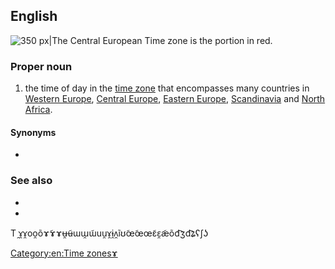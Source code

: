 ==English==
[[Image:Time zones of Europe.svg|thumb|right|350 px|The Central European Time zone is the portion in red.]]
{{wikipedia}}

===Proper noun===
{{en-proper noun|head=[[central|Central]] [[European]] [[time|Time]]}}

# the time of day in the [[time zone]] that encompasses many countries in [[Western Europe]], [[Central Europe]], [[Eastern Europe]], [[Scandinavia]] and [[North Africa]].

====Synonyms====
* {{l|en|West Africa Time}}

===See also===
* {{l|cet}}
* {{l|CES}}
T
[[Category:en:Time zones]]ɤ̯ɤ̯ɤ̯oo̯õɤ̃ɤɤʉ̯ʉ̃ɯɯ̯ɯ̃uu̯ɤ̯ɨ̯ʌ̯ĩʊ̃œ̃œœɛ̃ɛ̯æ̃õd͡ʒd͡ʑʕʃʖ
